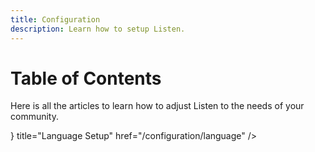 ```yaml
---
title: Configuration
description: Learn how to setup Listen.
---
```



# Table of Contents

Here is all the articles to learn how to adjust Listen to the needs of your community.

<Cards>
  <Card
    icon={
      <svg
        stroke="currentColor"
        fill="currentColor"
        stroke-width="0"
        viewBox="0 0 512 512"
        height="1em"
        width="1em"
        xmlns="http://www.w3.org/2000/svg"
      >
        <path d="M363 176 246 464h47.24l24.49-58h90.54l24.49 58H480zm-26.69 186L363 279.85 389.69 362zM272 320c-.25-.19-20.59-15.77-45.42-42.67 39.58-53.64 62-114.61 71.15-143.33H352V90H214V48h-44v42H32v44h219.25c-9.52 26.95-27.05 69.5-53.79 108.36-32.68-43.44-47.14-75.88-47.33-76.22L143 152l-38 22 6.87 13.86c.89 1.56 17.19 37.9 54.71 86.57.92 1.21 1.85 2.39 2.78 3.57-49.72 56.86-89.15 79.09-89.66 79.47L64 368l23 36 19.3-11.47c2.2-1.67 41.33-24 92-80.78 24.52 26.28 43.22 40.83 44.3 41.67L255 362z"></path>
      </svg>
    }
    title="Language Setup"
    href="/configuration/language"
  />
</Cards>
